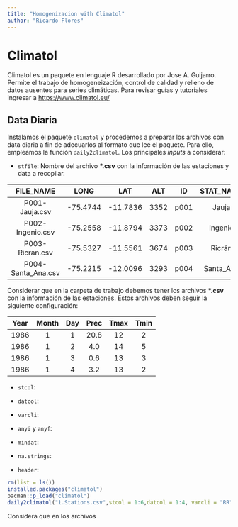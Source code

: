```yaml
---
title: "Homogenizacion with Climatol"
author: "Ricardo Flores"
---
```


# Climatol

Climatol es un paquete en lenguaje R desarrollado por Jose A. Guijarro. Permite el trabajo de homogeneización, control de calidad y relleno de datos ausentes para series climáticas. Para revisar guías y tutoriales ingresar a <https://www.climatol.eu/>

## Data Diaria

Instalamos el paquete `climatol` y procedemos a preparar los archivos con data diaria a fin de adecuarlos al formato que lee el paquete. Para ello, empleamos la función `daily2climatol`. Los principales *inputs* a considerar:

-   `stfile`: Nombre del archivo **\*.csv** con la información de las estaciones y data a recopilar.

|     FILE_NAME      |   LONG   |   LAT    | ALT  |  ID  | STAT_NAME |
|:------------------:|:--------:|:--------:|:----:|:----:|:---------:|
|   P001-Jauja.csv   | -75.4744 | -11.7836 | 3352 | p001 |   Jauja   |
|  P002-Ingenio.csv  | -75.2558 | -11.8794 | 3373 | p002 |  Ingenio  |
|  P003-Ricran.csv   | -75.5327 | -11.5561 | 3674 | p003 |  Ricrán   |
| P004-Santa_Ana.csv | -75.2215 | -12.0096 | 3293 | p004 | Santa_Ana |

Considerar que en la carpeta de trabajo debemos tener los archivos **\*.csv** con la información de las estaciones. Estos archivos deben seguir la siguiente configuración:

| Year | Month | Day | Prec | Tmax | Tmin |
|:----:|:-----:|:---:|:----:|:----:|:----:|
| 1986 |   1   |  1  | 20.8 |  12  |  2   |
| 1986 |   1   |  2  | 4.0  |  14  |  5   |
| 1986 |   1   |  3  | 0.6  |  13  |  3   |
| 1986 |   1   |  4  | 3.2  |  13  |  2   |

-   `stcol`:

-   `datcol`:

-   `varcli`:

-   `anyi` y `anyf`:

-   `mindat`:

-   `na.strings`:

-   `header`:

```r
rm(list = ls())
installed.packages("climatol")
pacman::p_load("climatol")
daily2climatol("1.Stations.csv",stcol = 1:6,datcol = 1:4, varcli = "RR", anyi = 1986, anyf = 2017, mindat = 365, sep = ",", dec = ".", na.strings = "NA", header = TRUE)
```

Considera que en los archivos
